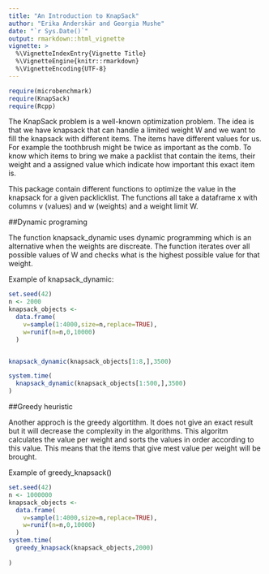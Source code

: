 ```yaml
---
title: "An Introduction to KnapSack"
author: "Erika Anderskär and Georgia Mushe"
date: "`r Sys.Date()`"
output: rmarkdown::html_vignette
vignette: >
  %\VignetteIndexEntry{Vignette Title}
  %\VignetteEngine{knitr::rmarkdown}
  %\VignetteEncoding{UTF-8}
---
```


```r
require(microbenchmark)
require(KnapSack)
require(Rcpp)
```

The KnapSack problem is a well-known optimization problem. The idea is that we have knapsack that can handle a limited weight W and we want to fill the knapsack with different items. The items have different values for us. For example the toothbrush might be twice as important as the comb. To know which items to bring we make a packlist that contain the items, their weight and a assigned value which indicate how important this exact item is. 

This package contain different functions to optimize the value in the knapsack for a given packlicklist. The functions all take a dataframe x with columns v (values) and w (weights) and a weight limit W.

##Dynamic programing

The function knapsack_dynamic uses dynamic programming which is an alternative when the weights are discreate. The function iterates over all possible values of W and checks what is the highest possible value for that weight. 

Example of knapsack_dynamic:

```r
set.seed(42)
n <- 2000
knapsack_objects <-
  data.frame(
    v=sample(1:4000,size=n,replace=TRUE),
    w=runif(n=n,0,10000)
  )


knapsack_dynamic(knapsack_objects[1:8,],3500)

```

```r
system.time(
  knapsack_dynamic(knapsack_objects[1:500,],3500)
)

```

##Greedy heuristic

Another approch is the greedy algortithm. It does not give an exact result but it will decrease the complexity in the algorithms. This algoritm calculates the value per weight and sorts the values in order according to this value. This means that the items that give mest value per weight will be brought. 

Example of greedy_knapsack()
```r
set.seed(42)
n <- 1000000
knapsack_objects <-
  data.frame(
    v=sample(1:4000,size=n,replace=TRUE),
    w=runif(n=n,0,10000)
  )
system.time(
  greedy_knapsack(knapsack_objects,2000)
  
)
```




